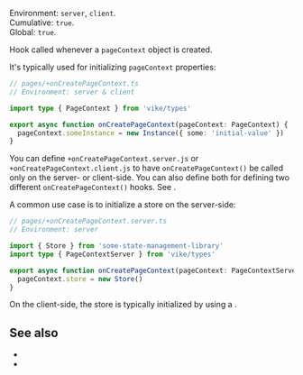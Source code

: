 
Environment: `server`, `client`.  
Cumulative: `true`.  
Global: `true`.  

Hook called whenever a <Link href="/pageContext">`pageContext` object</Link> is created.

It's typically used for initializing `pageContext` properties:

```ts
// pages/+onCreatePageContext.ts
// Environment: server & client

import type { PageContext } from 'vike/types'

export async function onCreatePageContext(pageContext: PageContext) {
  pageContext.someInstance = new Instance({ some: 'initial-value' })
}
```

You can define `+onCreatePageContext.server.js` or `+onCreatePageContext.client.js` to have `onCreatePageContext()` be called only on the server- or client-side. You can also define both for defining two different `onCreatePageContext()` hooks. See <Link href="/file-env" />.

A common use case is to initialize a <Link href="/store">store</Link> on the server-side:

```ts
// pages/+onCreatePageContext.server.ts
// Environment: server

import { Store } from 'some-state-management-library'
import type { PageContextServer } from 'vike/types'

export async function onCreatePageContext(pageContext: PageContextServer) {
  pageContext.store = new Store()
}
```

On the client-side, the store is typically initialized by using a <Link href="/onCreateGlobalContext" noBreadcrumb/>.

## See also

- <Link href="/pageContext" />
- <Link href="/onCreateGlobalContext" />

